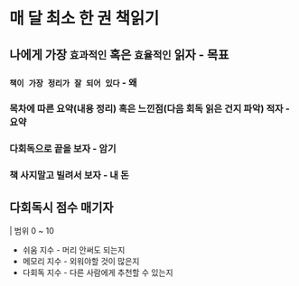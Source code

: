 # 매 달 최소 한 권 책읽기

## 나에게 가장 `효과적인` 혹은 `효율적인` 읽자 - 목표

### `책이 가장 정리가 잘 되어 있다` - 왜

### 목차에 따른 요약(내용 정리) 혹은 느낀점(다음 회독 읽은 건지 파악) 적자 - 요약

### 다회독으로 끝을 보자 - 암기

### 책 사지말고 빌려서 보자 - 내 돈

## 다회독시 점수 매기자

| 범위 0 ~ 10

- 쉬움 지수 - 머리 안써도 되는지
- 메모리 지수 - 외워야할 것이 많은지
- 다회독 지수 - 다른 사람에게 추천할 수 있는지
